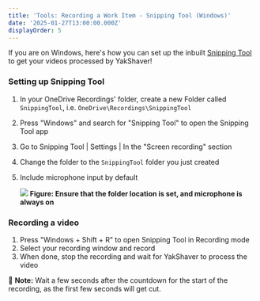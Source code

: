 ```yaml
---
title: 'Tools: Recording a Work Item - Snipping Tool (Windows)'
date: '2025-01-27T13:00:00.000Z'
displayOrder: 5
---
```


If you are on Windows, here's how you can set up the inbuilt [Snipping Tool](https://support.microsoft.com/en-us/windows/use-snipping-tool-to-capture-screenshots-00246869-1843-655f-f220-97299b865f6b) to get your videos processed by YakShaver!

### Setting up Snipping Tool

1. In your OneDrive Recordings' folder, create a new Folder called `SnippingTool`, i.e. `OneDrive\Recordings\SnippingTool`
2. Press "Windows" and search for "Snipping Tool" to open the Snipping Tool app
3. Go to Snipping Tool | Settings | In the "Screen recording" section
4. Change the folder to the `SnippingTool` folder you just created
5. Include microphone input by default

   ![](/YakShaver/Docs/Snipping-Tool-Settings.png)
   **Figure: Ensure that the folder location is set, and microphone is always on**

### Recording a video

1. Press "Windows + Shift + R" to open Snipping Tool in Recording mode
2. Select your recording window and record
3. When done, stop the recording and wait for YakShaver to process the video

📄 **Note:** Wait a few seconds after the countdown for the start of the recording, as the first few seconds will get cut.
